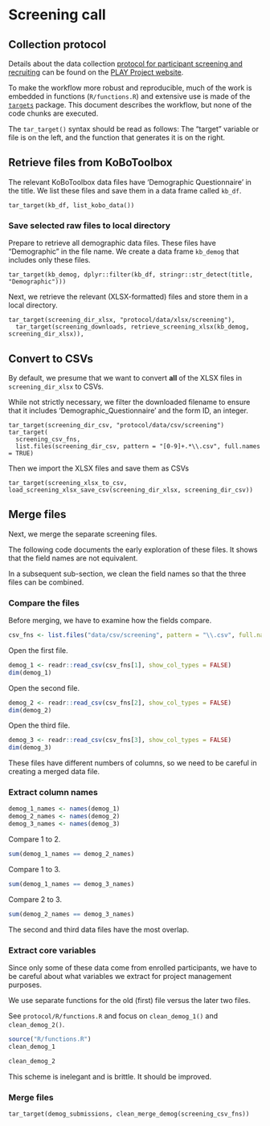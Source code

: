 # Screening call {-}

## Collection protocol {-}

Details about the data collection [protocol for participant screening and recruiting](https://www.play-project.org/collection.html#Participant_Recruitment) can be found on the [PLAY Project website](https://play-project.org).

To make the workflow more robust and reproducible, much of the work is embedded in functions (`R/functions.R`) and extensive use is made of the [`targets`](https://cran.r-project.org/web/packages/targets/) package. 
This document describes the workflow, but none of the code chunks are executed.

The `tar_target()` syntax should be read as follows: The "target" variable or file is on the left, and the function that generates it is on the right.

## Retrieve files from KoBoToolbox {-}

The relevant KoBoToolbox data files have 'Demographic Questionnaire' in the title.
We list these files and save them in a data frame called `kb_df`.

```
tar_target(kb_df, list_kobo_data())
```

### Save selected raw files to local directory {-}

Prepare to retrieve all demographic data files.
These files have "Demographic" in the file name.
We create a data frame `kb_demog` that includes only these files.

```
tar_target(kb_demog, dplyr::filter(kb_df, stringr::str_detect(title, "Demographic")))
```

Next, we retrieve the relevant (XLSX-formatted) files and store them in a local directory.

```
tar_target(screening_dir_xlsx, "protocol/data/xlsx/screening"),
  tar_target(screening_downloads, retrieve_screening_xlsx(kb_demog, screening_dir_xlsx)),
```

## Convert to CSVs {-}

By default, we presume that we want to convert **all** of the XLSX files in `screening_dir_xlsx` to CSVs.

While not strictly necessary, we filter the downloaded filename to ensure that it includes 'Demographic_Questionnaire' and the form ID, an integer.

```
tar_target(screening_dir_csv, "protocol/data/csv/screening")
tar_target(
  screening_csv_fns,
  list.files(screening_dir_csv, pattern = "[0-9]+.*\\.csv", full.names = TRUE)
```

Then we import the XLSX files and save them as CSVs

```
tar_target(screening_xlsx_to_csv, load_screening_xlsx_save_csv(screening_dir_xlsx, screening_dir_csv))
```

## Merge files {-}

Next, we merge the separate screening files.

The following code documents the early exploration of these files.
It shows that the field names are not equivalent.

In a subsequent sub-section, we clean the field names so that the three files can be combined.

### Compare the files {-}

Before merging, we have to examine how the fields compare.

```r
csv_fns <- list.files("data/csv/screening", pattern = "\\.csv", full.names = TRUE)
```

Open the first file.

```r
demog_1 <- readr::read_csv(csv_fns[1], show_col_types = FALSE)
dim(demog_1)
```

Open the second file.

```r
demog_2 <- readr::read_csv(csv_fns[2], show_col_types = FALSE)
dim(demog_2)
```

Open the third file.

```r
demog_3 <- readr::read_csv(csv_fns[3], show_col_types = FALSE)
dim(demog_3)
```

::: {.rmdnote}
These files have different numbers of columns, so we need to be careful in creating a merged data file.
:::

### Extract column names {-}

```r
demog_1_names <- names(demog_1)
demog_2_names <- names(demog_2)
demog_3_names <- names(demog_3)
```

Compare 1 to 2.

```r
sum(demog_1_names == demog_2_names)
```

Compare 1 to 3.

```r
sum(demog_1_names == demog_3_names)
```

Compare 2 to 3.

```r
sum(demog_2_names == demog_3_names)
```

The second and third data files have the most overlap.

### Extract core variables {-}

Since only some of these data come from enrolled participants, we have to be careful about what variables we extract for project management purposes.

We use separate functions for the old (first) file versus the later two files.

See `protocol/R/functions.R` and focus on `clean_demog_1()` and `clean_demog_2()`.

```r
source("R/functions.R")
clean_demog_1
```

```r
clean_demog_2
```

::: {.rmdnote}
This scheme is inelegant and is brittle. It should be improved.
:::

### Merge files {-}

```
tar_target(demog_submissions, clean_merge_demog(screening_csv_fns))
```

<!-- ## Plots {-} -->

<!-- Add a cumulative `n_calls` variable. -->

<!-- ``` -->
<!-- demog_submissions <- demog_submissions %>% -->
<!--   dplyr::arrange(., submit_date) %>% -->
<!--   dplyr::mutate(., n_calls = seq_along(submit_date)) -->
<!-- ``` -->

<!-- Plot the time series of recruiting/screening calls. -->

<!-- ```{r, fig.cap="Time series of recruiting/screening calls.", eval=FALSE} -->
<!-- demog_submissions %>% -->
<!--   ggplot(.) + -->
<!--   aes(submit_date, n_calls, color = site_id) + -->
<!--   geom_point() -->
<!-- ``` -->

<!-- Plot the number of calls made by site. -->

<!-- ```{r, fig.cap="Recruiting calls by site", eval=FALSE} -->
<!-- demog_submissions %>% -->
<!--   ggplot(.) + -->
<!--   aes(site_id, fill = site_id) + -->
<!--   geom_bar() + -->
<!--   theme(axis.text.x = element_text(angle = 90, vjust = 0.5, hjust = 1)) # Rotate text -->
<!-- ``` -->
